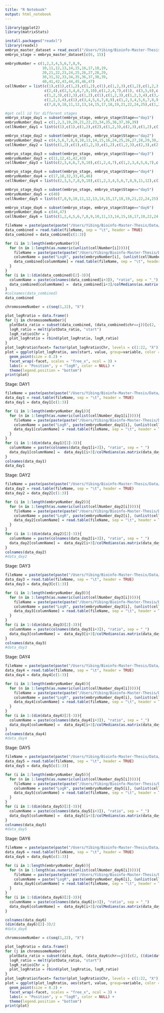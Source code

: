 ```yaml
---
title: "R Notebook"
output: html_notebook
---
```

```r
library(ggplot2)
library(matrixStats)

```
```r
install.packages("readxl")
library(readxl)
embryo_master_dataset = read_excel("/Users/Yibing/Bioinfo-Master-Thesis/Data/embryo_master_dataset.xlsx")
embryo_stage = embryo_master_dataset[c(6, 15)]

embryoNumber = c(1,2,3,4,5,6,7,8,9,
                 10,11,12,13,14,15,16,17,18,19,
                 20,21,22,23,24,25,26,27,28,29,
                 30,31,32,33,34,35,36,37,38,39,
                 40,41,42,43,44,45,46,47)
cellNumber = list(c(1),c(1),c(1,2),c(1,2),c(1),c(1,2,3),c(1,2),c(1,2,3),c(2,3),
                  c(2,4),c(2,3,4,6,7,9,10),c(1,2,4,7),c(1), c(3,5,6),c(1,2,3),c(1,4),c(2,3,5,7,8,9,10),c(1,2,3,4,5,6,7,8,9,11,12),c(2),
                  c(1,2,3),c(2,3),c(1,2),c(1),c(1,2,3),c(1,2,3,4),c(3,4,5),c(1,2,3,5),c(1,2),c(1,4),
                  c(1,2,3,4),c(1),c(3,4,5,6,7,8,9),c(1,2,3,4,5,6,7,8,9,11,12),c(2),c(1,2,3,4),c(1),c(1,2),c(1,2,3,4),c(1,2),
                  c(7,8,9,10,11,12,13,14,15,17,18,19,21,22,24,25),c(1,2,3,4,5,6,7),c(1,2,3,4,5,7,8),c(1,2,3,4,5,6),c(1,2,4,5,6,7,8,9,10,11,13,14,15,16,17,18,22,24,25,26,28,29,31,32,33,35,36,37,38,39),c(1,2,4,5,8,9,10,11,12,13),c(2,3,5,6,7,8,9,10,11,12,13,15,16,17,18,21,22),c(15,16,17,18,20,21,22,23,24,25,26,27,28,29,30))

#get cell id for different stages
embryo_stage_day1 = subset(embryo_stage, embryo_stage$Stage=="day1")
embryoNumber_day1 = c(1,2,3,19,20,21,22,23,34,35,36,37,38,39)
cellNumber_day1 = list(c(1),c(1),c(1,2),c(2),c(1,2,3),c(2,3),c(1,2),c(1),c(2),c(1,2,3,4),c(1),c(1,2),c(1,2,3,4),c(1,2))

embryo_stage_day2 = subset(embryo_stage, embryo_stage$Stage=="day2")
embryoNumber_day2 = c(4,5,6,7,8,9,10,13,14,15,16,24,25,26,27,28,29,30,31)
cellNumber_day2 = list(c(1,2),c(1),c(1,2,3),c(1,2),c(1,2,3),c(2,3),c(2,4),c(1), c(3,5,6),c(1,2,3),c(1,4),c(1,2,3),c(1,2,3,4),c(3,4,5),c(1,2,3,5),c(1,2),c(1,4),c(1,2,3,4),c(1))

embryo_stage_day3 = subset(embryo_stage, embryo_stage$Stage=="day3")
embryoNumber_day3 = c(11,12,41,42,43)
cellNumber_day3 = list(c(2,3,4,6,7,9,10),c(1,2,4,7),c(1,2,3,4,5,6,7),c(1,2,3,4,5,7,8),c(1,2,3,4,5,6))

embryo_stage_day4 = subset(embryo_stage, embryo_stage$Stage=="day4")
embryoNumber_day4 = c(17,18,32,33,45,46)
cellNumber_day4 = list(c(2,3,5,7,8,9,10),c(1,2,3,4,5,6,7,8,9,11,12),c(3,4,5,6,7,8,9),c(1,2,3,4,5,6,7,8,9,11,12),c(1,2,4,5,8,9,10,11,12,13),c(2,3,5,6,7,8,9,10,11,12,13,15,16,17,18,21,22))

embryo_stage_day5 = subset(embryo_stage, embryo_stage$Stage=="day5")
embryoNumber_day5 = c(40)
cellNumber_day5 = list(c(7,8,9,10,11,12,13,14,15,17,18,19,21,22,24,25))

embryo_stage_day6 = subset(embryo_stage, embryo_stage$Stage=="day6")
embryoNumber_day6 = c(44,47)
cellNumber_day6 = list(c(1,2,4,5,6,7,8,9,10,11,13,14,15,16,17,18,22,24,25,26,28,29,31,32,33,35,36,37,38,39),c(15,16,17,18,20,21,22,23,24,25,26,27,28,29,30))
```



```r
fileName = paste(paste(paste("/Users/Yibing/Bioinfo-Master-Thesis/Data/logr_cn2/cn2_TVEMB", (embryoNumber[1]), sep = ""), (unlist(cellNumber[1]))[1], sep = "_"), "txt", sep = ".")  
data_combined = read.table(fileName, sep = "\t", header = TRUE)
data_combined = data_combined[c(1:3)]

for (i in 1:length(embryoNumber)){
  for (n in 1:length(as.numeric(unlist(cellNumber[i])))){ 
    fileName = paste(paste(paste("/Users/Yibing/Bioinfo-Master-Thesis/Data/logr_cn2/cn2_TVEMB", (embryoNumber[i]), sep = ""), (unlist(cellNumber[i]))[n], sep = "_"), "txt", sep = ".")  
    columnName = paste("LogR", paste(embryoNumber[i], (unlist(cellNumber[i]))[n], sep = "_"), sep = "_")
    data_combined[columnName] = read.table(fileName, sep = "\t", header = TRUE)[4]
  }
}
for (i in 1:(dim(data_combined)[2]-3)){
  columnName = paste(colnames(data_combined[i+3]), "ratio", sep = "_")
  data_combined[columnName] =  data_combined[i+3]/colMedians(as.matrix(data_combined[i+3]), na.rm = TRUE)
}
#colnames(data_combined)
data_combined
```
```r
chromosomeNumber = c(seq(1,22), "X")

plot_logRratio = data.frame()
for (j in chromosomeNumber){
  plotData_ratio = subset(data_combined, (data_combined$chr==j))[c(2, ((dim(data_combined)[2]-3)/2+4):(dim(data_combined)[2]))]
  logR_ratio = melt(plotData_ratio, "start")
  logR_ratio$Chr = j
  plot_logRratio = rbind(plot_logRratio, logR_ratio)
}
plot_logRratio$facet= factor(plot_logRratio$Chr, levels = c(1:22, "X"))
plot = ggplot(plot_logRratio, aes(start, value, group=variable, color = variable)) +
  geom_point(size = 0.2) + 
  facet_wrap(~facet, scales = "free_x", ncol = 3) +
  labs(x = "Position", y = "logR", color = NULL) +
  theme(legend.position = "bottom")
print(plot)
```
Stage: DAY1

```r
fileName = paste(paste(paste("/Users/Yibing/Bioinfo-Master-Thesis/Data/logr_cn2/cn2_TVEMB", (embryoNumber_day1[1]), sep = ""), (unlist(cellNumber_day1[1]))[1], sep = "_"), "txt", sep = ".")  
data_day1 = read.table(fileName, sep = "\t", header = TRUE)
data_day1 = data_day1[c(1:3)]

for (i in 1:length(embryoNumber_day1)){
  for (n in 1:length(as.numeric(unlist(cellNumber_day1[i])))){ 
    fileName = paste(paste(paste("/Users/Yibing/Bioinfo-Master-Thesis/Data/logr_cn2/cn2_TVEMB", (embryoNumber_day1[i]), sep = ""), (unlist(cellNumber_day1[i]))[n], sep = "_"), "txt", sep = ".")  
    columnName = paste("LogR", paste(embryoNumber_day1[i], (unlist(cellNumber_day1[i]))[n], sep = "_"), sep = "_")
    data_day1[columnName] = read.table(fileName, sep = "\t", header = TRUE)[4]
  }
}
for (i in 1:(dim(data_day1)[2]-3)){
  columnName = paste(colnames(data_day1[i+3]), "ratio", sep = "_")
  data_day1[columnName] =  data_day1[i+3]/colMedians(as.matrix(data_day1[i+3]), na.rm = TRUE)
}
colnames(data_day1)
data_day1
```

Stage: DAY2

```r
fileName = paste(paste(paste("/Users/Yibing/Bioinfo-Master-Thesis/Data/logr_cn2/cn2_TVEMB", (embryoNumber_day2[1]), sep = ""), (unlist(cellNumber_day2[1]))[1], sep = "_"), "txt", sep = ".")  
data_day2 = read.table(fileName, sep = "\t", header = TRUE)
data_day2 = data_day2[c(1:3)]

for (i in 1:length(embryoNumber_day2)){
  for (n in 1:length(as.numeric(unlist(cellNumber_day2[i])))){ 
    fileName = paste(paste(paste("/Users/Yibing/Bioinfo-Master-Thesis/Data/logr_cn2/cn2_TVEMB", (embryoNumber_day2[i]), sep = ""), (unlist(cellNumber_day2[i]))[n], sep = "_"), "txt", sep = ".")  
    columnName = paste("LogR", paste(embryoNumber_day2[i], (unlist(cellNumber_day2[i]))[n], sep = "_"), sep = "_")
    data_day2[columnName] = read.table(fileName, sep = "\t", header = TRUE)[4]
  }
}
for (i in 1:(dim(data_day2)[2]-3)){
  columnName = paste(colnames(data_day2[i+3]), "ratio", sep = "_")
  data_day2[columnName] =  data_day2[i+3]/colMedians(as.matrix(data_day2[i+3]), na.rm = TRUE)
}
colnames(data_day2)
#data_day2
```

Stage: DAY3

```r
fileName = paste(paste(paste("/Users/Yibing/Bioinfo-Master-Thesis/Data/logr_cn2/cn2_TVEMB", (embryoNumber_day3[1]), sep = ""), (unlist(cellNumber_day3[1]))[1], sep = "_"), "txt", sep = ".")  
data_day3 = read.table(fileName, sep = "\t", header = TRUE)
data_day3 = data_day3[c(1:3)]

for (i in 1:length(embryoNumber_day3)){
  for (n in 1:length(as.numeric(unlist(cellNumber_day3[i])))){ 
    fileName = paste(paste(paste("/Users/Yibing/Bioinfo-Master-Thesis/Data/logr_cn2/cn2_TVEMB", (embryoNumber_day3[i]), sep = ""), (unlist(cellNumber_day3[i]))[n], sep = "_"), "txt", sep = ".")  
    columnName = paste("LogR", paste(embryoNumber_day3[i], (unlist(cellNumber_day3[i]))[n], sep = "_"), sep = "_")
    data_day3[columnName] = read.table(fileName, sep = "\t", header = TRUE)[4]
  }
}
for (i in 1:(dim(data_day3)[2]-3)){
  columnName = paste(colnames(data_day3[i+3]), "ratio", sep = "_")
  data_day3[columnName] =  data_day3[i+3]/colMedians(as.matrix(data_day3[i+3]), na.rm = TRUE)
}
colnames(data_day3)
#data_day3
```

Stage: DAY4
```r
fileName = paste(paste(paste("/Users/Yibing/Bioinfo-Master-Thesis/Data/logr_cn2/cn2_TVEMB", (embryoNumber_day4[1]), sep = ""), (unlist(cellNumber_day4[1]))[1], sep = "_"), "txt", sep = ".")  
data_day4 = read.table(fileName, sep = "\t", header = TRUE)
data_day4 = data_day4[c(1:3)]

for (i in 1:length(embryoNumber_day4)){
  for (n in 1:length(as.numeric(unlist(cellNumber_day4[i])))){ 
    fileName = paste(paste(paste("/Users/Yibing/Bioinfo-Master-Thesis/Data/logr_cn2/cn2_TVEMB", (embryoNumber_day4[i]), sep = ""), (unlist(cellNumber_day4[i]))[n], sep = "_"), "txt", sep = ".")  
    columnName = paste("LogR", paste(embryoNumber_day4[i], (unlist(cellNumber_day4[i]))[n], sep = "_"), sep = "_")
    data_day4[columnName] = read.table(fileName, sep = "\t", header = TRUE)[4]
  }
}
for (i in 1:(dim(data_day4)[2]-3)){
  columnName = paste(colnames(data_day4[i+3]), "ratio", sep = "_")
  data_day4[columnName] =  data_day4[i+3]/colMedians(as.matrix(data_day4[i+3]), na.rm = TRUE)
}
colnames(data_day4)
#data_day4
```

Stage: DAY5
```r
fileName = paste(paste(paste("/Users/Yibing/Bioinfo-Master-Thesis/Data/logr_cn2/cn2_TVEMB", (embryoNumber_day5[1]), sep = ""), (unlist(cellNumber_day5[1]))[1], sep = "_"), "txt", sep = ".")  
data_day5 = read.table(fileName, sep = "\t", header = TRUE)
data_day5 = data_day5[c(1:3)]

for (i in 1:length(embryoNumber_day5)){
  for (n in 1:length(as.numeric(unlist(cellNumber_day5[i])))){ 
    fileName = paste(paste(paste("/Users/Yibing/Bioinfo-Master-Thesis/Data/logr_cn2/cn2_TVEMB", (embryoNumber_day5[i]), sep = ""), (unlist(cellNumber_day5[i]))[n], sep = "_"), "txt", sep = ".")  
    columnName = paste("LogR", paste(embryoNumber_day5[i], (unlist(cellNumber_day5[i]))[n], sep = "_"), sep = "_")
    data_day5[columnName] = read.table(fileName, sep = "\t", header = TRUE)[4]
  }
}
for (i in 1:(dim(data_day5)[2]-3)){
  columnName = paste(colnames(data_day5[i+3]), "ratio", sep = "_")
  data_day5[columnName] =  data_day5[i+3]/colMedians(as.matrix(data_day5[i+3]), na.rm = TRUE)
}
colnames(data_day5)
#data_day5
```

Stage: DAY6
```r
fileName = paste(paste(paste("/Users/Yibing/Bioinfo-Master-Thesis/Data/logr_cn2/cn2_TVEMB", (embryoNumber_day6[1]), sep = ""), (unlist(cellNumber_day6[1]))[1], sep = "_"), "txt", sep = ".")  
data_day6 = read.table(fileName, sep = "\t", header = TRUE)
data_day6 = data_day6[c(1:3)]

for (i in 1:length(embryoNumber_day6)){
  for (n in 1:length(as.numeric(unlist(cellNumber_day6[i])))){ 
    fileName = paste(paste(paste("/Users/Yibing/Bioinfo-Master-Thesis/Data/logr_cn2/cn2_TVEMB", (embryoNumber_day6[i]), sep = ""), (unlist(cellNumber_day6[i]))[n], sep = "_"), "txt", sep = ".")  
    columnName = paste("LogR", paste(embryoNumber_day6[i], (unlist(cellNumber_day6[i]))[n], sep = "_"), sep = "_")
    data_day6[columnName] = read.table(fileName, sep = "\t", header = TRUE)[4]
  }
}
for (i in 1:(dim(data_day6)[2]-3)){
  columnName = paste(colnames(data_day6[i+3]), "ratio", sep = "_")
  data_day6[columnName] =  data_day6[i+3]/colMedians(as.matrix(data_day6[i+3]), na.rm = TRUE)
}

colnames(data_day6)
(dim(data_day6)[2]-3)/2
#data_day6
```



```r
chromosomeNumber = c(seq(1,22), "X")

plot_logRratio = data.frame()
for (j in chromosomeNumber){
  plotData_ratio = subset(data_day6, (data_day6$chr==j))[c(2, ((dim(data_day6)[2]-3)/2+4):(dim(data_day6)[2]))]
  logR_ratio = melt(plotData_ratio, "start")
  logR_ratio$Chr = j
  plot_logRratio = rbind(plot_logRratio, logR_ratio)
}
plot_logRratio$facet= factor(plot_logRratio$Chr, levels = c(1:22, "X"))
plot = ggplot(plot_logRratio, aes(start, value, group=variable, color = variable)) +
  geom_point(size = 0.2) + 
  facet_wrap(~facet, scales = "free_x", ncol = 3) +
  labs(x = "Position", y = "logR", color = NULL) +
  theme(legend.position = "bottom")
print(plot)
```


